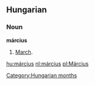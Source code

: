 ==Hungarian==
===Noun===
'''március'''
# [[March]].

[[Category:Hungarian months]]

[[hu:március]]
[[nl:március]]
[[pl:Március]]